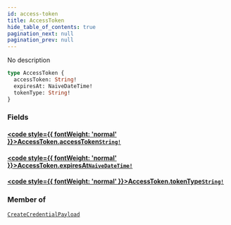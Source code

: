 ```yaml
---
id: access-token
title: AccessToken
hide_table_of_contents: true
pagination_next: null
pagination_prev: null
---
```








No description

```graphql
type AccessToken {
  accessToken: String!
  expiresAt: NaiveDateTime!
  tokenType: String!
}
```


### Fields

#### [<code style={{ fontWeight: 'normal' }}>AccessToken.<b>accessToken</b></code>](#)<Bullet />[`String!`](/scalars/string) <Badge class="secondary" text="non-null"/> <Badge class="secondary" text="scalar"/>
> 
> 

#### [<code style={{ fontWeight: 'normal' }}>AccessToken.<b>expiresAt</b></code>](#)<Bullet />[`NaiveDateTime!`](/scalars/naive-date-time) <Badge class="secondary" text="non-null"/> <Badge class="secondary" text="scalar"/>
> 
> 

#### [<code style={{ fontWeight: 'normal' }}>AccessToken.<b>tokenType</b></code>](#)<Bullet />[`String!`](/scalars/string) <Badge class="secondary" text="non-null"/> <Badge class="secondary" text="scalar"/>
> 
> 



### Member of

[`CreateCredentialPayload`](/objects/create-credential-payload)  <Badge class="secondary" text="object"/>



